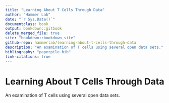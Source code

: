 ```yaml
---
title: "Learning About T Cells Through Data"
author: "Hammer Lab"
date: "`r Sys.Date()`"
documentclass: book
output: bookdown::gitbook
delete_merged_file: true
site: "bookdown::bookdown_site"
github-repo: hammerlab/learning-about-t-cells-through-data
description: "An examination of T cells using several open data sets."
bibliography: "paperpile.bib"
link-citations: true
---
```


# Learning About T Cells Through Data

An examination of T cells using several open data sets.